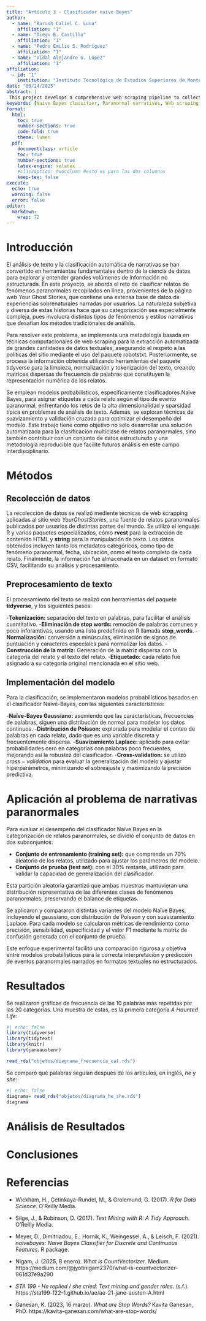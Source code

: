 ```yaml
---
title: "Artículo 3 - Clasificador naïve Bayes"
author:
  - name: "Barush Caliel C. Luna"
    affiliation: "1"
  - name: "Diego B. Castillo"
    affiliation: "1"
  - name: "Pedro Emilio S. Rodríguez"
    affiliation: "1"
  - name: "Vidal Alejandro G. López"
    affiliation: "1"
affiliation:
  - id: "1"
    institution: "Instituto Tecnológico de Estudios Superiores de Monterrey"
date: "09/14/2025"
abstract: | 
 This project develops a comprehensive web scraping pipeline to collect and organize firsthand paranormal experience narratives from Your Ghost Stories, an online repository of supernatural reports worldwide. Using R tools such as rvest, stringr, and purrr, we systematically extracted categorical metadata and full story texts by navigating the site's categorized and paginated structure. The methodology ensured legal compliance through robot.txt validation and incorporated robust error handling to overcome challenges related to URL parameter concatenation and page navigation. The resulting structured dataset enables advanced text mining and probabilistic classification models, such as Naïve Bayes, to analyze linguistic patterns and categorize paranormal events effectively, laying groundwork for enhanced understanding of narrative-based paranormal phenomena.
keywords: [Naïve Bayes classifier, Paranormal narratives, Web scraping, Natural language processing (NLP), Text mining, Probabilistic modeling, Data Extraction]
format:
  html:
    toc: true
    number-sections: true
    code-fold: true
    theme: lumen
  pdf:
    documentclass: article
    toc: true
    number-sections: true
    latex-engine: xelatex
    #classoption: twocolumn #esto es para las dos columnas
    keep-tex: false
execute:
  echo: true
  warning: false
  error: false
editor: 
  markdown: 
    wrap: 72
---
```


# Introducción

El análisis de texto y la clasificación automática de narrativas se han
convertido en herramientas fundamentales dentro de la ciencia de datos
para explorar y entender grandes volúmenes de información no
estructurada. En este proyecto, se aborda el reto de clasificar relatos
de fenómenos paranormales recopilados en línea, provenientes de la
página web Your Ghost Stories, que contiene una extensa base de datos de
experiencias sobrenaturales narradas por usuarios. La naturaleza
subjetiva y diversa de estas historias hace que su categorización sea
especialmente compleja, pues involucra distintos tipos de fenómenos y
estilos narrativos que desafían los métodos tradicionales de análisis.

Para resolver este problema, se implementa una metodología basada en
técnicas computacionales de web scraping para la extracción automatizada
de grandes cantidades de datos textuales, asegurando el respeto a las
políticas del sitio mediante el uso del paquete robotstxt.
Posteriormente, se procesa la información obtenida utilizando
herramientas del paquete tidyverse para la limpieza, normalización y
tokenización del texto, creando matrices dispersas de frecuencia de
palabras que constituyen la representación numérica de los relatos.

Se emplean modelos probabilísticos, específicamente clasificadores Naïve
Bayes, para asignar etiquetas a cada relato según el tipo de evento
paranormal, enfrentando los retos de la alta dimensionalidad y sparsidad
típica en problemas de análisis de texto. Además, se exploran técnicas
de suavizamiento y validación cruzada para optimizar el desempeño del
modelo. Este trabajo tiene como objetivo no solo desarrollar una
solución automatizada para la clasificación multiclase de relatos
paranormales, sino también contribuir con un conjunto de datos
estructurado y una metodología reproducible que facilite futuros
análisis en este campo interdisciplinario.

# Métodos

## Recolección de datos

La recolección de datos se realizó mediente técnicas de web scrapping
aplicadas al sitio web $Your Ghost Stories$, una fuente de relatos
paranormales publicados por usuarios de distintas partes del mundo. Se
utilizó el lenguaje R y varios paquetes especializados, cómo **rvest**
para la extracción de contenido HTML y **string** para la manipulación
de texto. Los datos obtenidos incluyen tanto los metadatos categóricos,
como tipo de fenómeno paranormal, fecha, ubicación, como el texto
completo de cada relato. Finalmente, la información fue almacenada en un
dataset en formato CSV, facilitando su análisis y procesamiento.

## Preprocesamiento de texto

El procesamiento del texto se realizó con herramientas del paquete
**tidyverse**, y los siguientes pasos:

\-**Tokenización:** separación del texto en palabras, para facilitar el
análisis cuantitativo. -**Eliminación de stop words:** remoción de
palabras comunes y poco inforamtivas, usando una lista predefinida en R
llamada **stop_words**. -**Normalización:** conversión a minúsculas,
eliminación de signos de puntuación y caracteres especiales para
normalizar los datos. -**Construcción de la matriz:** Generación de la
matriz dispersa con la categoría del relato y el texto del relato.
-**Etiquetado:** cada relato fue asignado a su categoría original
mencionada en el sitio web.

## Implementación del modelo

Para la clasificación, se implementaron modelos probabilísticos basados
en el clasificador Naïve-Bayes, con las siguientes características:

\-**Naïve-Bayes Gaussiano:** asumiendo que las características,
frecuencias de palabras, siguen una distribución de normal para modelar
los datos continuos. -**Distribución de Poisson:** explorada para
modelar el conteo de palabras en cada relato, dado que es una variable
discreta y frecuentemente dispersa. -**Suavizamiento Laplace:** aplicado
para evitar probabilidades cero en categorías con palabras poco
frecuentes, mejorando así la robustez del clasificador.
-**Cross-validation:** se utilizó $cross-validation$ para evaluar la
generalización del modelo y ajustar hiperparámetros, minimizando el
sobreajuste y maximizando la precisión predictiva.

# Aplicación al problema de narrativas paranormales

Para evaluar el desempeño del clasificador Naïve Bayes en la
categorización de relatos paranormales, se dividió el conjunto de datos
en dos subconjuntos:

-   **Conjunto de entrenamiento (training set):** que comprende un 70%
    aleatorio de los relatos, utilizado para ajustar los parámetros del
    modelo.
-   **Conjunto de prueba (test set):** con el 30% restante, utilizado
    para validar la capacidad de generalización del clasificador.

Esta partición aleatoria garantizó que ambas muestras mantuvieran una
distribución representativa de las diferentes clases de fenómenos
paranormales, preservando el balance de etiquetas.

Se aplicaron y compararon distintas variantes del modelo Naïve Bayes,
incluyendo el gaussiano, con distribución de Poisson y con suavizamiento
Laplace. Para cada modelo se calcularon métricas de rendimiento como
precisión, sensibilidad, especificidad y el valor F1 mediante la matriz
de confusión generada con el conjunto de prueba.

Este enfoque experimental facilitó una comparación rigurosa y objetiva
entre modelos probabilísticos para la correcta interpretación y
predicción de eventos paranormales narrados en formatos textuales no
estructurados.

# Resultados

Se realizaron gráficas de frecuencia de las 10 palabras más repetidas
por las 20 categorías. Una muestra de estas, es la primera categoría *A
Haunted Life*:

```r
#| echo: false
library(tidyverse)
library(tidytext)
library(knitr)
library(janeaustenr) 

read_rds("objetos/diagrama_frecuencia_cat.rds")
```

Se comparó qué palabras seguían después de los artículos, en inglés,
*he* y *she*:

```r
#| echo: false
diagrama= read_rds("objetos/diagrama_he_she.rds")
diagrama 
```

# Análisis de Resultados



# Conclusiones

# Referencias

-   Wickham, H., Çetinkaya-Rundel, M., & Grolemund, G. (2017). *R for
    Data Science*. O’Reilly Media.\

-   Silge, J., & Robinson, D. (2017). *Text Mining with R: A Tidy
    Approach*. O’Reilly Media.\

-   Meyer, D., Dimitriadou, E., Hornik, K., Weingessel, A., & Leisch, F.
    (2021). *naivebayes: Naive Bayes Classifier for Discrete and
    Continuous Features*. R package.

-   Nigam, J. (2025, 8 enero). *What is CountVectorizer*. Medium.
    https://medium.com/@jyotinigam2370/what-is-countvectorizer-961d37e9a290

-   *STA 199 - He replied / she cried: Text mining and gender roles*.
    (s.f.). https://sta199-f22-1.github.io/ae/ae-21-jane-austen-A.html

-   Ganesan, K. (2023, 16 marzo). *What are Stop Words?* Kavita Ganesan,
    PhD. https://kavita-ganesan.com/what-are-stop-words/
